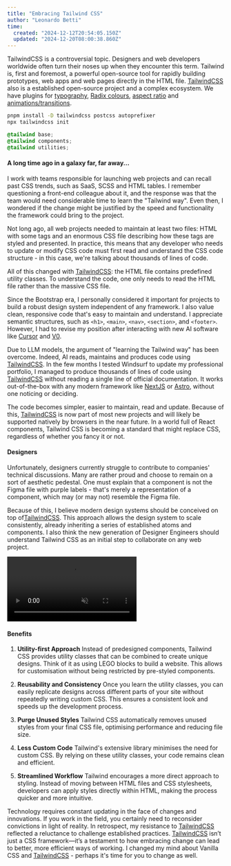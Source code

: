 ```yaml
---
title: "Embracing Tailwind CSS"
author: "Leonardo Betti"
time:
  created: "2024-12-12T20:54:05.150Z"
  updated: "2024-12-20T08:00:38.860Z"
---
```




TailwindCSS is a controversial topic. Designers and web developers worldwide often turn their noses up when they encounter this term. Tailwind is, first and foremost, a powerful open-source tool for rapidly building prototypes, web apps and web pages directly in the HTML file. [TailwindCSS](https://tailwindcss.com/) also is a established open-source project and a complex ecosystem. We have plugins for [typography](https://github.com/tailwindlabs/tailwindcss-typography), [Radix colours](https://www.npmjs.com/package/tailwindcss-radix), [aspect ratio](https://github.com/tailwindlabs/tailwindcss-aspect-ratio) and [animations/transitions](https://github.com/romboHQ/tailwindcss-motion).

```bash
pnpm install -D tailwindcss postcss autoprefixer
npx tailwindcss init
```

```css
@tailwind base;
@tailwind components;
@tailwind utilities;
```

#### A long time ago in a galaxy far, far away...

I work with teams responsible for launching web projects and can recall past CSS trends, such as SaaS, SCSS and HTML tables. I remember questioning a front-end colleague about it, and the response was that the team would need considerable time to learn the "Tailwind way". Even then, I wondered if the change might be justified by the speed and functionality the framework could bring to the project.

Not long ago, all web projects needed to maintain at least two files: HTML with some tags and an enormous CSS file describing how these tags are styled and presented. In practice, this means that any developer who needs to update or modify CSS code must first read and understand the CSS code structure - in this case, we're talking about thousands of lines of code.

All of this changed with [TailwindCSS](https://tailwindcss.com/): the HTML file contains predefined utility classes. To understand the code, one only needs to read the HTML file rather than the massive CSS file.

Since the Bootstrap era, I personally considered it important for projects to build a robust design system independent of any framework. I also value clean, responsive code that's easy to maintain and understand. I appreciate semantic structures, such as ```<h1>```, ```<main>```, ```<nav>```, ```<section>```, and ```<footer>```. However, I had to revise my position after interacting with new AI software like [Cursor](https://www.cursor.com/) and [V0](https://v0.dev/).

Due to LLM models, the argument of "learning the Tailwind way" has been overcome. Indeed, AI reads, maintains and produces code using [TailwindCSS](https://tailwindcss.com/). In the few months I tested Windsurf to update my professional portfolio, I managed to produce thousands of lines of code using [TailwindCSS](https://tailwindcss.com/) without reading a single line of official documentation. It works out-of-the-box with any modern framework like [NextJS](https://tailwindcss.com/docs/guides/nextjs) or [Astro](https://tailwindcss.com/docs/guides/astro), without one noticing or deciding.

The code becomes simpler, easier to maintain, read and update. Because of this, [TailwindCSS](https://tailwindcss.com/) is now part of most new projects and will likely be supported natively by browsers in the near future. In a world full of React components, Tailwind CSS is becoming a standard that might replace CSS, regardless of whether you fancy it or not.

#### Designers
Unfortunately, designers currently struggle to contribute to companies' technical discussions. Many are rather proud and choose to remain on a sort of aesthetic pedestal. One must explain that a component is not the Figma file with purple labels - that's merely a representation of a component, which may (or may not) resemble the Figma file.

Because of this, I believe modern design systems should be conceived on top of[TailwindCSS](https://tailwindcss.com/). This approach allows the design system to scale consistently, already inheriting a series of established atoms and components. I also think the new generation of Designer Engineers should understand Tailwind CSS as an initial step to collaborate on any web project.


<video
  src="/tailwind_video.mp4"
  autoPlay
  muted
  loop
  playsInline
  className="w-full"
/>

#### Benefits
1. **Utility-first Approach**
   Instead of predesigned components, Tailwind CSS provides utility classes that can be combined to create unique designs. Think of it as using LEGO blocks to build a website. This allows for customisation without being restricted by pre-styled components.

2. **Reusability and Consistency**
   Once you learn the utility classes, you can easily replicate designs across different parts of your site without repeatedly writing custom CSS. This ensures a consistent look and speeds up the development process.

3. **Purge Unused Styles**
   Tailwind CSS automatically removes unused styles from your final CSS file, optimising performance and reducing file size.

4. **Less Custom Code**
   Tailwind's extensive library minimises the need for custom CSS. By relying on these utility classes, your code remains clean and efficient.

5. **Streamlined Workflow**
   Tailwind encourages a more direct approach to styling. Instead of moving between HTML files and CSS stylesheets, developers can apply styles directly within HTML, making the process quicker and more intuitive.

Technology requires constant updating in the face of changes and innovations. If you work in the field, you certainly need to reconsider convictions in light of reality. In retrospect, my resistance to [TailwindCSS](https://tailwindcss.com/) reflected a reluctance to challenge established practices. [TailwindCSS](https://tailwindcss.com/) isn’t just a CSS framework—it’s a testament to how embracing change can lead to better, more efficient ways of working. I changed my mind about Vanilla CSS and [TailwindCSS](https://tailwindcss.com/) - perhaps it's time for you to change as well.
